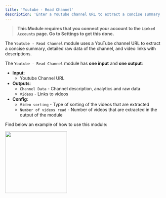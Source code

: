 ```yaml
---
title: 'Youtube - Read Channel'
description: 'Enter a Youtube channel URL to extract a concise summary, detailed raw data of the channel'
---
```


>**This Module requires that you connect your account to the `Linked Accounts` page. Go to Settings to get this done.**

The `Youtube - Read Channel` module uses a YouTube channel URL to extract a concise summary, detailed raw data of the channel, and video links with descriptions.

The `Youtube - Read Channel` module has **one input** and **one output**:

- **Input**:
    - Youtube Channel URL
- **Outputs**:
    - `Channel Data` - Channel description, analytics and raw data
    - `Videos` - Links to videos
- **Config**: 
    - `Video sorting` - Type of sorting of the videos that are extracted
    - `Number of videos read` - Number of videos that are extracted in the output of the module

Find below an example of how to use this module:

<img height="200" src="/ReadChannel.png"/>
